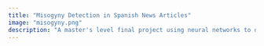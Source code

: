 ```yaml
---
title: "Misogyny Detection in Spanish News Articles"
image: "misogyny.png"
description: "A master's level final project using neural networks to detect misogynistic sentiment in text from tweets and news articles"
---
```



